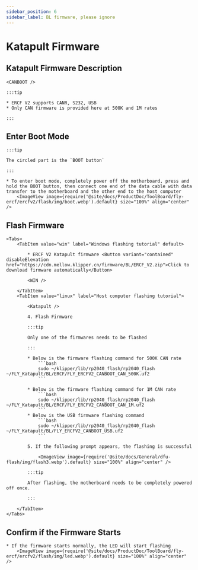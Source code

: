 ```yaml
---
sidebar_position: 6
sidebar_label: BL firmware, please ignore
---
```



# Katapult Firmware

## Katapult Firmware Description

    <CANBOOT />

    :::tip

    * ERCF V2 supports CANR, S232, USB
    * Only CAN firmware is provided here at 500K and 1M rates

    :::

## Enter Boot Mode

    :::tip

    The circled part is the `BOOT button`

    :::

    * To enter boot mode, completely power off the motherboard, press and hold the BOOT button, then connect one end of the data cable with data transfer to the motherboard and the other end to the host computer
        <ImageView image={require('@site/docs/ProductDoc/ToolBoard/fly-ercf/ercfv2/flash/img/boot.webp').default} size="100%" align="center" />

## Flash Firmware
    <Tabs>
        <TabItem value="win" label="Windows flashing tutorial" default>

            * ERCF V2 Katapult firmware <Button variant="contained" disableElevation href="https://cdn.mellow.klipper.cn/firmware/BL/ERCF_V2.zip">Click to download firmware automatically</Button>

            <WIN />
            
        </TabItem>
        <TabItem value="linux" label="Host computer flashing tutorial">
            
            <Katapult />

            4. Flash Firmware

            :::tip

            Only one of the firmwares needs to be flashed

            :::

            * Below is the firmware flashing command for 500K CAN rate
                ```bash
                sudo ~/klipper/lib/rp2040_flash/rp2040_flash ~/FLY_Katapult/BL/ERCF/FLY_ERCFV2_CANBOOT_CAN_500K.uf2
                ```
                       
            * Below is the firmware flashing command for 1M CAN rate
                ```bash
                sudo ~/klipper/lib/rp2040_flash/rp2040_flash ~/FLY_Katapult/BL/ERCF/FLY_ERCFV2_CANBOOT_CAN_1M.uf2
                ```
            * Below is the USB firmware flashing command
                ```bash
                sudo ~/klipper/lib/rp2040_flash/rp2040_flash ~/FLY_Katapult/BL/FLY_ERCFV2_CANBOOT_USB.uf2
                ```

            5. If the following prompt appears, the flashing is successful

                <ImageView image={require('@site/docs/General/dfu-flash/img/flash3.webp').default} size="100%" align="center" />

            :::tip

            After flashing, the motherboard needs to be completely powered off once.

            :::

        </TabItem>
    </Tabs>

## Confirm if the Firmware Starts

    * If the firmware starts normally, the LED will start flashing
        <ImageView image={require('@site/docs/ProductDoc/ToolBoard/fly-ercf/ercfv2/flash/img/led.webp').default} size="100%" align="center" />